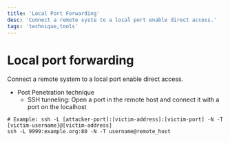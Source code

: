 ```yaml
---
title: 'Local Port Forwarding'
desc: 'Connect a remote syste to a local port enable direct access.'
tags: 'technique,tools'
---
```



# Local port forwarding

Connect a remote system to a local port enable direct access.

* Post Penetration technique
    * SSH tunneling: Open a port in the remote host and connect it with a port on the localhost

```
# Example: ssh -L [attacker-port]:[victim-address]:[victim-port] -N -T [victim-username]@[victim-address]
ssh -L 9999:example.org:80 -N -T username@remote_host
```